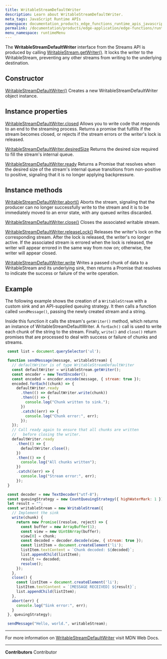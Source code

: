 ```yaml
---
title: WritableStreamDefaultWriter
description: Learn about WritableStreamDefaultWriter.
meta_tags: JavaScript Runtime APIs
namespace: documentation_products_edge_functions_runtime_apis_javascript_writable_stream_default_writer
permalink: /documentation/products/edge-application/edge-functions/runtime-apis/javascript/stream-default-writer/
menu_namespace: runtimeMenu
---
```


The **WritableStreamDefaultWriter** interface from the Streams API is produced by calling [WritableStream.getWriter()](https://developer.mozilla.org/en-US/docs/Web/API/WritableStream/getWriter). It locks the writer to the WritableStream, preventing any other streams from writing to the underlying destination.

## Constructor

[WritableStreamDefaultWriter()](https://developer.mozilla.org/en-US/docs/Web/API/WritableStreamDefaultWriter/WritableStreamDefaultWriter)
Creates a new WritableStreamDefaultWriter object instance.

## Instance properties

[WritableStreamDefaultWriter.closed](https://developer.mozilla.org/en-US/docs/Web/API/WritableStreamDefaultWriter/closed)
Allows you to write code that responds to an end to the streaming process. Returns a promise that fulfills if the stream becomes closed, or rejects if the stream errors or the writer's lock is released.

[WritableStreamDefaultWriter.desiredSize](https://developer.mozilla.org/en-US/docs/Web/API/WritableStreamDefaultWriter/desiredSize)
Returns the desired size required to fill the stream's internal queue.

[WritableStreamDefaultWriter.ready](https://developer.mozilla.org/en-US/docs/Web/API/WritableStreamDefaultWriter/ready)
Returns a Promise that resolves when the desired size of the stream's internal queue transitions from non-positive to positive, signaling that it is no longer applying backpressure.

## Instance methods
[WritableStreamDefaultWriter.abort()](https://developer.mozilla.org/en-US/docs/Web/API/WritableStreamDefaultWriter/abort)
Aborts the stream, signaling that the producer can no longer successfully write to the stream and it is to be immediately moved to an error state, with any queued writes discarded.

[WritableStreamDefaultWriter.close()](https://developer.mozilla.org/en-US/docs/Web/API/WritableStreamDefaultWriter/close)
Closes the associated writable stream.

[WritableStreamDefaultWriter.releaseLock()](https://developer.mozilla.org/en-US/docs/Web/API/WritableStreamDefaultWriter/releaseLock)
Releases the writer's lock on the corresponding stream. After the lock is released, the writer's no longer active. If the associated stream is errored when the lock is released, the writer will appear errored in the same way from now on; otherwise, the writer will appear closed.

[WritableStreamDefaultWriter.write](https://developer.mozilla.org/en-US/docs/Web/API/WritableStreamDefaultWriter/write)
Writes a passed chunk of data to a WritableStream and its underlying sink, then returns a Promise that resolves to indicate the success or failure of the write operation.

## Example

The following example shows the creation of a `WritableStream` with a custom sink and an API-supplied queuing strategy. It then calls a function called `sendMessage()`, passing the newly created stream and a string.

Inside this function it calls the stream's `getWriter()` method, which returns an instance of WritableStreamDefaultWriter. A `forEach()` call is used to write each chunk of the string to the stream. Finally, `write()` and `close()` return promises that are processed to deal with success or failure of chunks and streams.

```js
 const list = document.querySelector('ul');

 function sendMessage(message, writableStream) {
   // defaultWriter is of type WritableStreamDefaultWriter
   const defaultWriter = writableStream.getWriter();
   const encoder = new TextEncoder();
   const encoded = encoder.encode(message, { stream: true });
   encoded.forEach((chunk) => {
     defaultWriter.ready
       .then(() => defaultWriter.write(chunk))
       .then(() => {
         console.log("Chunk written to sink.");
       })
       .catch((err) => {
         console.log("Chunk error:", err);
       });
   });
   // Call ready again to ensure that all chunks are written
   //   before closing the writer.
   defaultWriter.ready
     .then(() => {
       defaultWriter.close();
     })
     .then(() => {
       console.log("All chunks written");
     })
     .catch((err) => {
       console.log("Stream error:", err);
     });
 }

 const decoder = new TextDecoder("utf-8");
 const queuingStrategy = new CountQueuingStrategy({ highWaterMark: 1 });
 let result = "";
 const writableStream = new WritableStream({
   // Implement the sink
   write(chunk) {
     return new Promise((resolve, reject) => {
       const buffer = new ArrayBuffer(1);
       const view = new Uint8Array(buffer);
       view[0] = chunk;
       const decoded = decoder.decode(view, { stream: true });
       const listItem = document.createElement('li');
       listItem.textContent = `Chunk decoded: ${decoded}`;
       list.appendChild(listItem);
       result += decoded;
       resolve();
     });
   },
   close() {
     const listItem = document.createElement('li');
     listItem.textContent = `[MESSAGE RECEIVED] ${result}`;
     list.appendChild(listItem);
   },
   abort(err) {
     console.log("Sink error:", err);
   }
 }, queuingStrategy);

 sendMessage("Hello, world.", writableStream);
```

---

For more information on [WritableStreamDefaultWriter](https://developer.mozilla.org/en-US/docs/Web/API/WritableStreamDefaultWriter) visit MDN Web Docs.



---


**Contributors** <ContributorList>Contributor</ContributorList>
